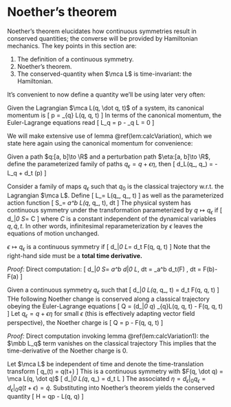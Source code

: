# Noether's theorem
Noether's theorem elucidates how continuous symmetries 
result in conserved quantities; the converse will be provided 
by Hamiltonian mechanics. 
The key points in this section are: 

1. The definition of a continuous symmetry. 
2. Noether's theorem. 
3. The conserved-quantity when $\mca L$ is time-invariant: the Hamiltonian. 

It's convenient to now define a quantity we'll be using later very often: 

:::{.definition name="canonical momentum"}
Given the Lagrangian $\mca L(q, \dot q, t)$ of a system, 
its canonical momentum is 
\[ 
    p = \nabla_{\dot q} \mca L(q, \dot q, t)
\] 
In terms of the canonical momentum, the Euler-Lagrange 
equations read 
\[ 
    \mbb L_q = \dot p - \nabla_q \mca L = 0
\] 
:::

We will make extensive use of lemma \@ref(lem:calcVariation), which 
we state here again using the canonical momentum for convenience: 

:::{.lemma #calcVariation1 name="ε-derivative of the perturbed Lagrangian"}
Given a path $q:[a, b]\to \R$ and a perturbation path $\eta:[a, b]\to \R$, 
define the parameterized family of paths $q_\epsilon=q + \epsilon \eta$, then 
\[ 
    d_\epsilon \mca L(q_\epsilon, \dot q_\epsilon) 
    = -\eta \cdot \mbb L_q + d_t \left(\eta \cdot p\right)
\] 
:::

:::{.definition name="continuous symmetry"}
Consider a family of maps $q_\epsilon$ such that $q_0$ is the classical 
trajectory w.r.t. the Lagrangian $\mca L$. Define 
\[ 
    \mca L_\epsilon = \mca L(q_\epsilon, \dot q_\epsilon, t)
\] 
as well as the parameterized action function 
\[ 
    S_\epsilon = \int_a^b \mca L(q_\epsilon, \dot q_\epsilon, t)\, dt 
\] 
The physical system has continuous symmetry under the transformation 
parameterized by $q\mapsto q_\epsilon$ if 
\[ 
    d_\epsilon \big|_0 S_\epsilon = C
\] 
where $C$ is a constant independent of the dynamical variables $q, \dot q, t$. 
In other words, infinitesimal reparameterization by $\epsilon$ 
leaves the equations of motion unchanged. 
:::

:::{.proposition name="characterization of continuous symmetry via Lagrangian"}
$\epsilon \mapsto q_\epsilon$ is a continuous symmetry if 
\[ 
    d_\epsilon \big|_0 \mca L_\epsilon = d_t F(q, \dot q, t)
\] 
Note that the right-hand side must be a **total time derivative.**
:::
_Proof:_ Direct computation: 
\[ 
    d_\epsilon \big|_0 S_\epsilon = 
    \int_a^b d_\epsilon \big|_0 \mca L_\epsilon \, dt 
    = \int_a^b d_t(F) \, dt = F(b)-F(a)
\] 

:::{.theorem #noether name="Noether's theorem"}
Given a continuous symmetry $q_\epsilon$ such that 
\[ 
    d_\epsilon \big|_0 \mca L(q_\epsilon, \dot q_\epsilon, t) 
    = d_t F(q, \dot q, t)
\] 
THe following Noether change is conserved along a classical 
trajectory obeying the Euler-Lagrange equations 
\[
    Q = \left(d_\epsilon \big|_0 q_\epsilon \right) \cdot 
    \nabla_{\dot q}\mca L(q, \dot q, t) - F(q, \dot q, t)
\]
Let $q_\epsilon = q + \epsilon \eta$ for small $\epsilon$ 
(this is effectively adapting vector field perspective), 
the Noether charge is 
\[ 
    Q = \eta \cdot p - F(q, \dot q, t)
\] 
:::
_Proof:_ Direct computation invoking lemma \@ref(lem:calcVariation1): 
the $\mbb L_q$ term vanishes on the classical trajectory 
\begin{align}
    d_t F 
    &= d_\epsilon \big|_0 \mca L(q_\epsilon, \dot q_\epsilon) 
    = - \eta \cdot \mbb L_q + d_t(\eta \cdot p) 
    = d_t(\eta \cdot p) 
\end{align}
This implies that the time-derivative of the Noether charge is $0$. 


:::{.proposition name="conservation of energy"}
Let $\mca L$ be independent of time and denote the 
time-translation transform 
\[ 
    q_\epsilon(t) = q(t+\epsilon)
\] 
This is a continuous symmetry with $F(q, \dot q) = \mca L(q, \dot q)$ 
\[ 
    d_\epsilon \big|_0 \mca L(q_\epsilon, \dot q_\epsilon)
    = d_t \mca L
\] 
The associated $\eta = d_\epsilon \big|_0 q_\epsilon 
= d_\epsilon \big|_0 q(t+\epsilon) = \dot q$. Substituting 
into Noether's theorem yields the conserved quantity 
\[ 
    H = \dot q\cdot p - \mca L(q, \dot q)
\] 
:::